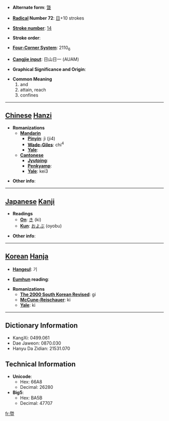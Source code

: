 * '''Alternate form''': [[曁]]

* '''[[Wiktionary:Chinese radical index| Radical]] Number 72''': [[Wiktionary:Chinese radical index 日|日]]+10 strokes

* '''[[Wiktionary:Chinese total strokes index|Stroke number]]''': [[Wiktionary:Chinese total strokes index 14|14]]

* '''Stroke order''': 

* '''[[Wiktionary:Chinese four corner index|Four-Corner System]]''': 2110<sub>6</sub>

* '''[[Wiktionary:Chinese Cangjie index|Cangjie input]]''': 日山日一 (AUAM)

* '''Graphical Significance and Origin''': 

* '''Common Meaning'''
*#and
*# attain, reach
*# confines


----

== [[Chinese]] [[Hanzi]] ==

* '''Romanizations'''
** '''[[Mandarin]]'''
*** '''[[Pinyin]]''': jì (ji4)
*** '''[[Wade-Giles]]''': chi<sup>4</sup>
*** '''[[Yale]]''': 
** '''[[Cantonese]]'''
*** '''[[Jyutping]]''':
*** '''[[Penkyamp]]''': 
*** '''[[Yale]]''': kei3

* '''Other info''': 

----

== [[Japanese]] [[Kanji]] ==

* '''Readings'''
** '''[[On]]''': [[き]] (ki)
** '''[[Kun]]''': [[およぶ]] (oyobu)

* '''Other info''':  

----

== [[Korean]] [[Hanja]] ==

* '''[[Hangeul]]''': 기

* '''[[Eumhun]] reading''': 

* '''Romanizations'''
** '''[[The 2000 South Korean Revised Romanization|The 2000 South Korean Revised]]''': gi
** '''[[McCune-Reischauer]]''': ki
** '''[[Yale]]''': ki

----

== Dictionary Information ==

* KangXi: 0499.061
* Dae Jaweon: 0870.030
* Hanyu Da Zidian: 21531.070

== Technical Information ==

* '''Unicode''':
** Hex: 66A8
** Decimal: 26280
* '''Big5''':
** Hex: BA5B
** Decimal: 47707

[[fr:暨]]